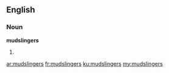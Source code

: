==English==
===Noun===
'''mudslingers'''

#{{plural of|mudslinger}}

[[ar:mudslingers]]
[[fr:mudslingers]]
[[ku:mudslingers]]
[[my:mudslingers]]